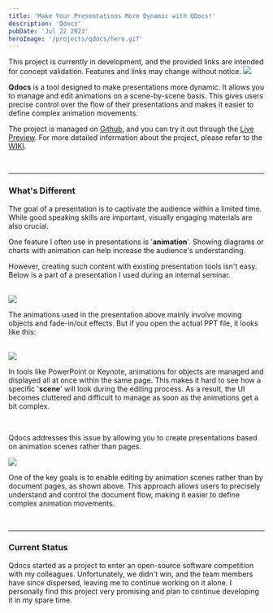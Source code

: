 ```yaml
---
title: 'Make Your Presentations More Dynamic with QDocs!'
description: 'Qdocs'
pubDate: 'Jul 22 2023'
heroImage: '/projects/qdocs/hero.gif'
---
```



<Warning>
  This project is currently in development, and the provided links are intended for concept validation. Features and links may change without notice.
</Warning>

<Image width={720} height={399} src="/projects/qdocs/hero.gif" />

**Qdocs** is a tool designed to make presentations more dynamic. It allows you to manage and edit animations on a scene-by-scene basis. This gives users precise control over the flow of their presentations and makes it easier to define complex animation movements.

The project is managed on [Github](https://github.com/winetree94/qdocs), and you can try it out through the [Live Preview](https://qdocs.winetree94.com). For more detailed information about the project, please refer to the [WIKI](https://github.com/winetree94/qdocs/wiki).

<br />

---

### What's Different

The goal of a presentation is to captivate the audience within a limited time. While good speaking skills are important, visually engaging materials are also crucial.

One feature I often use in presentations is '**animation**'. Showing diagrams or charts with animation can help increase the audience's understanding.

However, creating such content with existing presentation tools isn't easy. Below is a part of a presentation I used during an internal seminar.

<br />

<Image width={720} height={428} src="/projects/qdocs/1.gif" />

The animations used in the presentation above mainly involve moving objects and fade-in/out effects. But if you open the actual PPT file, it looks like this:

<br />

<Image width={720} height={379} src="/projects/qdocs/2.png" />

In tools like PowerPoint or Keynote, animations for objects are managed and displayed all at once within the same page. This makes it hard to see how a specific '**scene**' will look during the editing process. As a result, the UI becomes cluttered and difficult to manage as soon as the animations get a bit complex.

<br />

Qdocs addresses this issue by allowing you to create presentations based on animation scenes rather than pages.

<Image width={720} height={399} src="/projects/qdocs/hero.gif" />

One of the key goals is to enable editing by animation scenes rather than by document pages, as shown above. This approach allows users to precisely understand and control the document flow, making it easier to define complex animation movements.

<br />

---

### Current Status

Qdocs started as a project to enter an open-source software competition with my colleagues. Unfortunately, we didn't win, and the team members have since dispersed, leaving me to continue working on it alone. I personally find this project very promising and plan to continue developing it in my spare time.